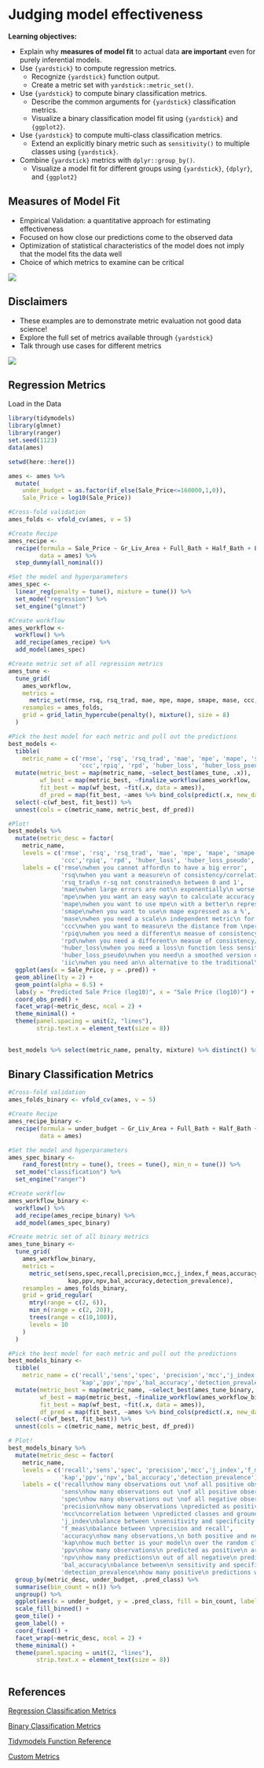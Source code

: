 # Judging model effectiveness

**Learning objectives:**

- Explain why **measures of model fit** to actual data **are important** even for purely inferential models.
- Use `{yardstick}` to compute regression metrics.
  - Recognize `{yardstick}` function output.
  - Create a metric set with `yardstick::metric_set()`.
- Use `{yardstick}` to compute binary classification metrics.
  - Describe the common arguments for `{yardstick}` classification metrics.
  - Visualize a binary classification model fit using `{yardstick}` and `{ggplot2}`.
- Use `{yardstick}` to compute multi-class classification metrics.
  - Extend an explicitly binary metric such as `sensitivity()` to multiple classes using `{yardstick}`.
- Combine `{yardstick}` metrics with `dplyr::group_by()`.
  - Visualize a model fit for different groups using `{yardstick}`, `{dplyr}`, and `{ggplot2}`

## Measures of Model Fit
- Empirical Validation: a quantitative approach for estimating effectiveness
- Focused on how close our predictions come to the observed data
- Optimization of statistical characteristics of the model does not imply that the model fits the data well
- Choice of which metrics to examine can be critical

![](images/performance-reg-metrics-1.png)

## Disclaimers
- These examples are to demonstrate metric evaluation not good data science!
- Explore the full set of metrics available through `{yardstick}`
- Talk through use cases for different metrics

![](images/horse-meme-examples.png)

## Regression Metrics

Load in the Data
```r
library(tidymodels)
library(glmnet)
library(ranger)
set.seed(1123)
data(ames)

setwd(here::here())

ames <- ames %>%
  mutate(
    under_budget = as.factor(if_else(Sale_Price<=160000,1,0)),
    Sale_Price = log10(Sale_Price))

```


```r
#Cross-fold validation
ames_folds <- vfold_cv(ames, v = 5)

#Create Recipe
ames_recipe <- 
  recipe(formula = Sale_Price ~ Gr_Liv_Area + Full_Bath + Half_Bath + Lot_Area + Neighborhood + Overall_Cond,
         data = ames) %>%
  step_dummy(all_nominal())

#Set the model and hyperparameters
ames_spec <- 
  linear_reg(penalty = tune(), mixture = tune()) %>% 
  set_mode("regression") %>% 
  set_engine("glmnet")

#Create workflow
ames_workflow <- 
  workflow() %>%
  add_recipe(ames_recipe) %>%
  add_model(ames_spec)

#Create metric set of all regression metrics
ames_tune <-
  tune_grid(
    ames_workflow,
    metrics =
      metric_set(rmse, rsq, rsq_trad, mae, mpe, mape, smape, mase, ccc, rpiq, rpd, huber_loss, huber_loss_pseudo, iic),
    resamples = ames_folds,
    grid = grid_latin_hypercube(penalty(), mixture(), size = 8)
  )

#Pick the best model for each metric and pull out the predictions
best_models <- 
  tibble(
    metric_name = c('rmse', 'rsq', 'rsq_trad', 'mae', 'mpe', 'mape', 'smape', 'mase',
                    'ccc','rpiq', 'rpd', 'huber_loss', 'huber_loss_pseudo', 'iic')) %>% 
  mutate(metric_best = map(metric_name, ~select_best(ames_tune, .x)),
         wf_best = map(metric_best, ~finalize_workflow(ames_workflow, .x)),
         fit_best = map(wf_best, ~fit(.x, data = ames)),
         df_pred = map(fit_best, ~ames %>% bind_cols(predict(.x, new_data = ames)) %>% select(Sale_Price, .pred))) %>%
  select(-c(wf_best, fit_best)) %>% 
  unnest(cols = c(metric_name, metric_best, df_pred))

#Plot!
best_models %>% 
  mutate(metric_desc = factor(
    metric_name, 
    levels = c('rmse', 'rsq', 'rsq_trad', 'mae', 'mpe', 'mape', 'smape', 'mase',
               'ccc','rpiq', 'rpd', 'huber_loss', 'huber_loss_pseudo', 'iic'),
    labels = c('rmse\nwhen you cannot afford\n to have a big error', 
               'rsq\nwhen you want a measure\n of consistency/correlation\n and not accuracy', 
               'rsq_trad\n r-sq not constrained\n between 0 and 1',
               'mae\nwhen large errors are not\n exponentially\n worse than small errors', 
               'mpe\nwhen you want an easy way\n to calculate accuracy', 
               'mape\nwhen you want to use mpe\n with a better\n representation of error', 
               'smape\nwhen you want to use\n mape expressed as a %', 
               'mase\nwhen you need a scale\n independent metric\n for time-series data',
               'ccc\nwhen you want to measure\n the distance from \nperferct linearity',
               'rpiq\nwhen you need a different\n measue of consistency/correlation\n and not accuracy', 
               'rpd\nwhen you need a different\n measue of consistency/correlation\n and not accuracy', 
               'huber_loss\nwhen you need a loss\n function less sensitive to outliers', 
               'huber_loss_pseudo\nwhen you need\n a smoothed version of huber_loss', 
               'iic\nwhen you need an\n alternative to the traditional\n correlation coefficient'))) %>% 
  ggplot(aes(x = Sale_Price, y = .pred)) + 
  geom_abline(lty = 2) + 
  geom_point(alpha = 0.5) + 
  labs(y = "Predicted Sale Price (log10)", x = "Sale Price (log10)") +
  coord_obs_pred() +
  facet_wrap(~metric_desc, ncol = 2) +
  theme_minimal() +
  theme(panel.spacing = unit(2, "lines"),
        strip.text.x = element_text(size = 8))
  

best_models %>% select(metric_name, penalty, mixture) %>% distinct() %>% view()

```

## Binary Classification Metrics

```r
#Cross-fold validation
ames_folds_binary <- vfold_cv(ames, v = 5)

#Create Recipe
ames_recipe_binary <- 
  recipe(formula = under_budget ~ Gr_Liv_Area + Full_Bath + Half_Bath + Lot_Area + Neighborhood + Overall_Cond,
         data = ames)

#Set the model and hyperparameters
ames_spec_binary <- 
    rand_forest(mtry = tune(), trees = tune(), min_n = tune()) %>% 
  set_mode("classification") %>% 
  set_engine("ranger")

#Create workflow
ames_workflow_binary <- 
  workflow() %>%
  add_recipe(ames_recipe_binary) %>%
  add_model(ames_spec_binary)

#Create metric set of all binary metrics
ames_tune_binary <-
  tune_grid(
    ames_workflow_binary,
    metrics =
      metric_set(sens,spec,recall,precision,mcc,j_index,f_meas,accuracy,
                 kap,ppv,npv,bal_accuracy,detection_prevalence),
    resamples = ames_folds_binary,
    grid = grid_regular(
      mtry(range = c(2, 6)),
      min_n(range = c(2, 20)),
      trees(range = c(10,100)),
      levels = 10
    )
  )

#Pick the best model for each metric and pull out the predictions
best_models_binary <- 
  tibble(
    metric_name = c('recall','sens','spec', 'precision','mcc','j_index','f_meas','accuracy',
                    'kap','ppv','npv','bal_accuracy','detection_prevalence')) %>% 
  mutate(metric_best = map(metric_name, ~select_best(ames_tune_binary, .x)),
         wf_best = map(metric_best, ~finalize_workflow(ames_workflow_binary, .x)),
         fit_best = map(wf_best, ~fit(.x, data = ames)),
         df_pred = map(fit_best, ~ames %>% bind_cols(predict(.x, new_data = ames)) %>% select(under_budget, .pred_class))) %>%
  select(-c(wf_best, fit_best)) %>% 
  unnest(cols = c(metric_name, metric_best, df_pred))

# Plot!
best_models_binary %>%
  mutate(metric_desc = factor(
    metric_name, 
    levels = c('recall','sens','spec', 'precision','mcc','j_index','f_meas','accuracy',
               'kap','ppv','npv','bal_accuracy','detection_prevalence'),
    labels = c('recall\nhow many observations out \nof all positive observations \nhave we classified as positive',
               'sens\nhow many observations out \nof all positive observations \nhave we classified as positive',
               'spec\nhow many observations out \nof all negative observations \nhave we classified as negative', 
               'precision\nhow many observations \npredicted as positive are \nin fact positive',
               'mcc\ncorrelation between \npredicted classes and ground truth',
               'j_index\nbalance between \nsensitivity and specificity',
               'f_meas\nbalance between \nprecision and recall',
               'accuracy\nhow many observations,\n both positive and negative,\n were correctly classified',
               'kap\nhow much better is your model\n over the random classifier\n that predicts based on class frequencies',
               'ppv\nhow many observations\n predicted as positive\n are in fact positive',
               'npv\nhow many predictions\n out of all negative\n predictions were correct',
               'bal_accuracy\nbalance between\n sensitivity and specificity',
               'detection_prevalence\nhow many positive\n predictions were correct of\n all the predictions'))) %>% 
  group_by(metric_desc, under_budget, .pred_class) %>% 
  summarise(bin_count = n()) %>% 
  ungroup() %>% 
  ggplot(aes(x = under_budget, y = .pred_class, fill = bin_count, label = bin_count)) +
  scale_fill_binned() +
  geom_tile() +
  geom_label() +
  coord_fixed() +
  facet_wrap(~metric_desc, ncol = 2) +
  theme_minimal() +
  theme(panel.spacing = unit(2, "lines"),
        strip.text.x = element_text(size = 8))
  
```

## References

[Regression Classification Metrics](https://www.h2o.ai/blog/regression-metrics-guide/)

[Binary Classification Metrics](https://towardsdatascience.com/the-ultimate-guide-to-binary-classification-metrics-c25c3627dd0a)

[Tidymodels Function Reference](https://yardstick.tidymodels.org/reference/index.html)

[Custom Metrics](https://yardstick.tidymodels.org/articles/custom-metrics.html)
